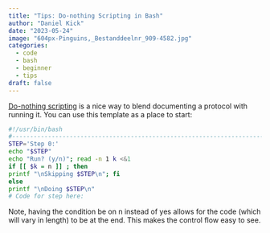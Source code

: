 ```yaml
---
title: "Tips: Do-nothing Scripting in Bash"
author: "Daniel Kick"
date: "2023-05-24"
image: "604px-Pinguins,_Bestanddeelnr_909-4582.jpg"
categories: 
  - code
  - bash
  - beginner
  - tips
draft: false
---
```


<!-- https://commons.wikimedia.org/wiki/File:Pinguins,_Bestanddeelnr_909-4582.jpg -->

[Do-nothing scripting](https://blog.danslimmon.com/2019/07/15/do-nothing-scripting-the-key-to-gradual-automation/) is a nice way to blend documenting a protocol with running it. You can use this template as a place to start:


``` bash
#!/usr/bin/bash
#-----------------------------------------------------------------------------#
STEP='Step 0:'
echo "$STEP"
echo "Run? (y/n)"; read -n 1 k <&1
if [[ $k = n ]] ; then
printf "\nSkipping $STEP\n"; fi
else
printf "\nDoing $STEP\n"
# Code for step here:
```

Note, having the condition be on n instead of yes allows for the code (which will vary in length) to be at the end. This makes the control flow easy to see. 